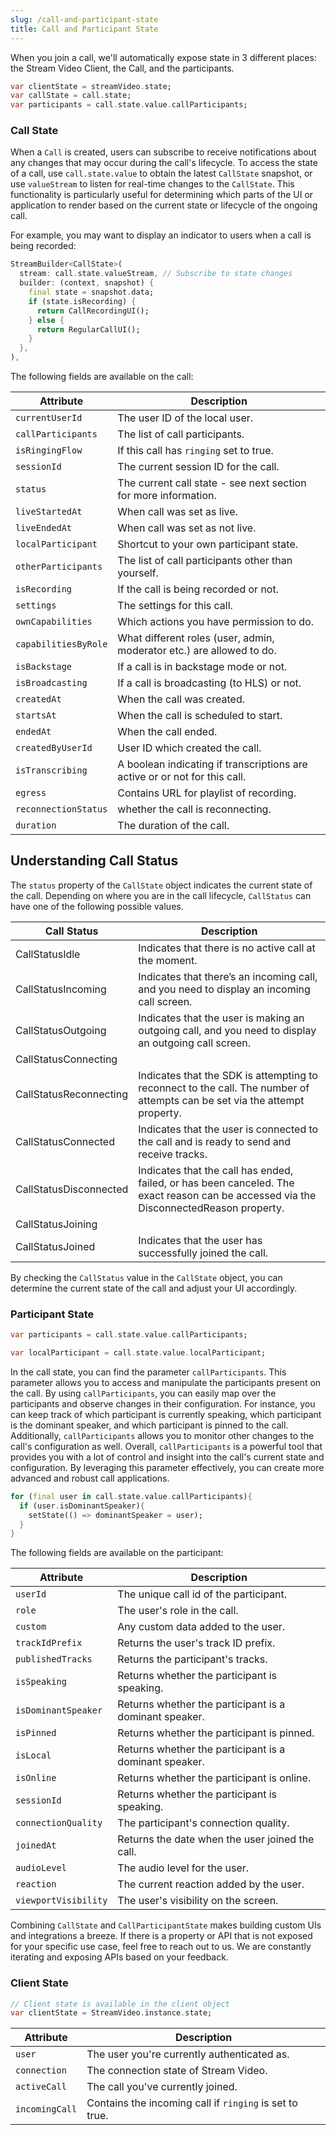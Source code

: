 ```yaml
---
slug: /call-and-participant-state
title: Call and Participant State
---
```


When you join a call, we'll automatically expose state in 3 different places: the Stream Video Client, the Call, and the participants.

```dart
var clientState = streamVideo.state;
var callState = call.state;
var participants = call.state.value.callParticipants;
```

### Call State

When a `Call` is created, users can subscribe to receive notifications about any changes that may occur during the call's lifecycle.
To access the state of a call, use `call.state.value` to obtain the latest `CallState` snapshot, or use `valueStream` to listen for real-time changes to the `CallState`.
This functionality is particularly useful for determining which parts of the UI or application to render based on the current state or lifecycle of the ongoing call.

For example, you may want to display an indicator to users when a call is being recorded:

```dart
StreamBuilder<CallState>(
  stream: call.state.valueStream, // Subscribe to state changes
  builder: (context, snapshot) {
    final state = snapshot.data;
    if (state.isRecording) {
      return CallRecordingUI();
    } else {
      return RegularCallUI();
    }
  },
),
```

The following fields are available on the call:

| Attribute | Description|
| --------- | ---------- |
| `currentUserId` | The user ID of the local user. |
| `callParticipants` | The list of call participants. |
| `isRingingFlow` | If this call has `ringing` set to true. |
| `sessionId` | The current session ID for the call. |
| `status` | The current call state - see next section for more information. |
| `liveStartedAt` | When call was set as live. |
| `liveEndedAt` | When call was set as not live. |
| `localParticipant` | Shortcut to your own participant state. |
| `otherParticipants` | The list of call participants other than yourself. |
| `isRecording` | If the call is being recorded or not. |
| `settings` | The settings for this call. |
| `ownCapabilities` | Which actions you have permission to do. |
| `capabilitiesByRole` | What different roles (user, admin, moderator etc.) are allowed to do. |
| `isBackstage` | If a call is in backstage mode or not. |
| `isBroadcasting` | If a call is broadcasting (to HLS) or not. |
| `createdAt` | When the call was created. |
| `startsAt` | When the call is scheduled to start. |
| `endedAt` | When the call ended. |
| `createdByUserId` | User ID which created the call. |
| `isTranscribing` | A boolean indicating if transcriptions are active or or not for this call. |
| `egress` | Contains URL for playlist of recording. |
| `reconnectionStatus` | whether the call is reconnecting. |
| `duration` | The duration of the call. |

## Understanding Call Status

The `status` property of the `CallState` object indicates the current state of the call. Depending on where you are in the call lifecycle, `CallStatus` can have one of the following possible values.

| Call Status            | Description                                                                                                                            |
| ---------------------- | -------------------------------------------------------------------------------------------------------------------------------------- |
| CallStatusIdle         | Indicates that there is no active call at the moment.                                                                                  |
| CallStatusIncoming     | Indicates that there’s an incoming call, and you need to display an incoming call screen.                                              |
| CallStatusOutgoing     | Indicates that the user is making an outgoing call, and you need to display an outgoing call screen.                                   |
| CallStatusConnecting   |                                                                                                                                        |
| CallStatusReconnecting | Indicates that the SDK is attempting to reconnect to the call. The number of attempts can be set via the attempt property.             |
| CallStatusConnected    | Indicates that the user is connected to the call and is ready to send and receive tracks.                                              |
| CallStatusDisconnected | Indicates that the call has ended, failed, or has been canceled. The exact reason can be accessed via the DisconnectedReason property. |
| CallStatusJoining      |                                                                                                                                        |
| CallStatusJoined       | Indicates that the user has successfully joined the call.                                                                              |

By checking the `CallStatus` value in the `CallState` object, you can determine the current state of the call and adjust your UI accordingly.

### Participant State

```dart
var participants = call.state.value.callParticipants;

var localParticipant = call.state.value.localParticipant;
```

In the call state, you can find the parameter `callParticipants`. This parameter allows you to access and manipulate the participants present on the call. By using `callParticipants`, you can easily map over the participants and observe changes in their configuration.
For instance, you can keep track of which participant is currently speaking, which participant is the dominant speaker, and which participant is pinned to the call. Additionally, `callParticipants` allows you to monitor other changes to the call's configuration as well.
Overall, `callParticipants` is a powerful tool that provides you with a lot of control and insight into the call's current state and configuration. By leveraging this parameter effectively, you can create more advanced and robust call applications.

```dart
for (final user in call.state.value.callParticipants){
  if (user.isDominantSpeaker){
    setState(() => dominantSpeaker = user);
  }
}
```

The following fields are available on the participant:

| Attribute | Description|
| --------- | ---------- |
| `userId` | The unique call id of the participant. |
| `role` | The user's role in the call. |
| `custom` | Any custom data added to the user. |
| `trackIdPrefix` | Returns the user's track ID prefix. |
| `publishedTracks` | Returns the participant's tracks. |
| `isSpeaking` | Returns whether the participant is speaking. |
| `isDominantSpeaker` | Returns whether the participant is a dominant speaker. |
| `isPinned` | Returns whether the participant is pinned. |
| `isLocal` | Returns whether the participant is a dominant speaker. |
| `isOnline` | Returns whether the participant is online. |
| `sessionId` | Returns whether the participant is speaking. |
| `connectionQuality` | The participant's connection quality. |
| `joinedAt` | Returns the date when the user joined the call. |
| `audioLevel` | The audio level for the user. |
| `reaction` | The current reaction added by the user. |
| `viewportVisibility` | The user's visibility on the screen. |

Combining `CallState` and `CallParticipantState` makes building custom UIs and integrations a breeze.
If there is a property or API that is not exposed for your specific use case, feel free to reach out to us.
We are constantly iterating and exposing APIs based on your feedback.

### Client State

```dart
// Client state is available in the client object
var clientState = StreamVideo.instance.state;
```

| Attribute | Description|
| --------- | ---------- |
| `user` | The user you're currently authenticated as. |
| `connection` | The connection state of Stream Video. |
| `activeCall` | The call you've currently joined. |
| `incomingCall` | Contains the incoming call if `ringing` is set to true. |